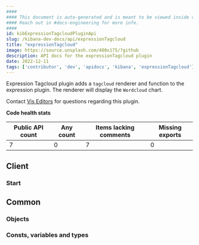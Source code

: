 ```yaml
---
####
#### This document is auto-generated and is meant to be viewed inside our experimental, new docs system.
#### Reach out in #docs-engineering for more info.
####
id: kibExpressionTagcloudPluginApi
slug: /kibana-dev-docs/api/expressionTagcloud
title: "expressionTagcloud"
image: https://source.unsplash.com/400x175/?github
description: API docs for the expressionTagcloud plugin
date: 2022-12-11
tags: ['contributor', 'dev', 'apidocs', 'kibana', 'expressionTagcloud']
---
```


Expression Tagcloud plugin adds a `tagcloud` renderer and function to the expression plugin. The renderer will display the `Wordcloud` chart.

Contact [Vis Editors](https://github.com/orgs/elastic/teams/kibana-visualizations) for questions regarding this plugin.

**Code health stats**

| Public API count  | Any count | Items lacking comments | Missing exports |
|-------------------|-----------|------------------------|-----------------|
| 7 | 0 | 7 | 0 |

## Client

### Start
<DocDefinitionList data={[expressionTagcloudObj.client.start]}/>

## Common

### Objects
<DocDefinitionList data={expressionTagcloudObj.common.objects}/>

### Consts, variables and types
<DocDefinitionList data={expressionTagcloudObj.common.misc}/>

